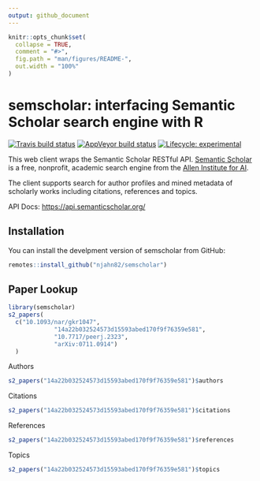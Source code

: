 ```yaml
---
output: github_document
---
```


<!-- README.md is generated from README.Rmd. Please edit that file -->

```r
knitr::opts_chunk$set(
  collapse = TRUE,
  comment = "#>",
  fig.path = "man/figures/README-",
  out.width = "100%"
)
```

# semscholar: interfacing Semantic Scholar search engine with R

<!-- badges: start -->
[![Travis build status](https://travis-ci.org/njahn82/semscholar.svg?branch=master)](https://travis-ci.org/njahn82/semscholar)
[![AppVeyor build status](https://ci.appveyor.com/api/projects/status/github/njahn82/semscholar?branch=master&svg=true)](https://ci.appveyor.com/project/njahn82/semscholar)
[![Lifecycle: experimental](https://img.shields.io/badge/lifecycle-experimental-orange.svg)](https://www.tidyverse.org/lifecycle/#experimental)
<!-- badges: end -->

This web client wraps the Semantic Scholar RESTful API. 
[Semantic Scholar](https://www.semanticscholar.org/) is a free, 
nonprofit, academic search engine from the 
[Allen Institute for AI](https://allenai.org/). 

The client supports search for author profiles and mined metadata 
of scholarly works including citations, references and topics.
    
API Docs: <https://api.semanticscholar.org/>

## Installation

You can install the develpment version of semscholar from GitHub:

``` r
remotes::install_github("njahn82/semscholar")
```

## Paper Lookup

```r
library(semscholar)
s2_papers(
  c("10.1093/nar/gkr1047", 
             "14a22b032524573d15593abed170f9f76359e581", 
             "10.7717/peerj.2323", 
             "arXiv:0711.0914")
  )
```

Authors

```r
s2_papers("14a22b032524573d15593abed170f9f76359e581")$authors
```

Citations

```r
s2_papers("14a22b032524573d15593abed170f9f76359e581")$citations
```

References

```r
s2_papers("14a22b032524573d15593abed170f9f76359e581")$references
```

Topics

```r
s2_papers("14a22b032524573d15593abed170f9f76359e581")$topics
```
